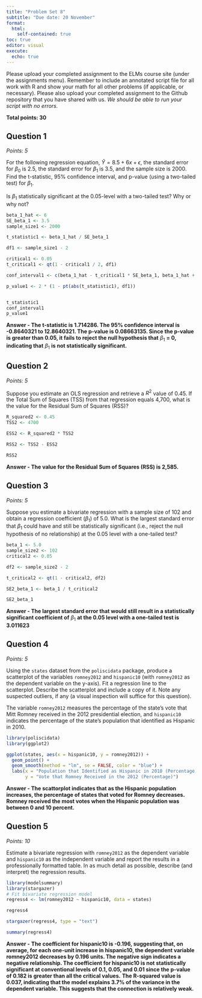 ```yaml
---
title: "Problem Set 8"
subtitle: "Due date: 20 November"
format: 
  html:
    self-contained: true
toc: true
editor: visual
execute: 
  echo: true
---
```


Please upload your completed assignment to the ELMs course site (under the assignments menu). Remember to include an annotated script file for all work with R and show your math for all other problems (if applicable, or necessary). Please also upload your completed assignment to the Github repository that you have shared with us. *We should be able to run your script with no errors.*

**Total points: 30**

## Question 1

*Points: 5*

For the following regression equation, $\hat{Y} = 8.5 + 6x + \epsilon$, the standard error for $\beta_0$ is 2.5, the standard error for $\beta_1$ is 3.5, and the sample size is 2000. Find the t-statistic, 95% confidence interval, and p-value (using a two-tailed test) for $\beta_1$.

Is $\beta_1$ statistically significant at the 0.05-level with a two-tailed test? Why or why not?

```r
beta_1_hat <- 6
SE_beta_1 <- 3.5
sample_size1 <- 2000

t_statistic1 <- beta_1_hat / SE_beta_1

df1 <- sample_size1 - 2

critical1 <- 0.05
t_critical1 <- qt(1 - critical1 / 2, df1)

conf_interval1 <- c(beta_1_hat - t_critical1 * SE_beta_1, beta_1_hat + t_critical1 * SE_beta_1)

p_value1 <- 2 * (1 - pt(abs(t_statistic1), df1))


t_statistic1
conf_interval1
p_value1

```

**Answer - The t-statistic is 1.714286. The 95% confidence interval is -0.8640321 to 12.8640321. The p-value is 0.08663135. Since the p-value is greater than 0.05, it fails to reject the null hypothesis that** $\beta_1$ **= 0, indicating that** $\beta_1$ **is not statistically significant.**

## Question 2

*Points: 5*

Suppose you estimate an OLS regression and retrieve a $R^2$ value of 0.45. If the Total Sum of Squares (TSS) from that regression equals 4,700, what is the value for the Residual Sum of Squares (RSS)?

```r
R_squared2 <- 0.45
TSS2 <- 4700

ESS2 <- R_squared2 * TSS2

RSS2 <- TSS2 - ESS2

RSS2

```

**Answer - The value for the Residual Sum of Squares (RSS) is 2,585.**

## Question 3

*Points: 5*

Suppose you estimate a bivariate regression with a sample size of 102 and obtain a regression coefficient ($\beta_1$) of 5.0. What is the largest standard error that $\beta_1$ could have and still be statistically significant (i.e., reject the null hypothesis of no relationship) at the 0.05 level with a one-tailed test?

```r
beta_1 <- 5.0
sample_size2 <- 102
critical2 <- 0.05

df2 <- sample_size2 - 2

t_critical2 <- qt(1 - critical2, df2)

SE2_beta_1 <- beta_1 / t_critical2

SE2_beta_1
```

**Answer - The largest standard error that would still result in a statistically significant coefficient of** $\beta_1$ **at the 0.05 level with a one-tailed test is 3.011623**

## Question 4

*Points: 5*

Using the `states` dataset from the `poliscidata` package, produce a scatterplot of the variables `romney2012` and `hispanic10` (with `romney2012` as the dependent variable on the y-axis). Fit a regression line to the scatterplot. Describe the scatterplot and include a copy of it. Note any suspected outliers, if any (a visual inspection will suffice for this question).

::: callout-note
The variable `romney2012` measures the percentage of the state's vote that Mitt Romney received in the 2012 presidential election, and `hispanic10` indicates the percentage of the state's population that identified as Hispanic in 2010.
:::

```r
library(poliscidata)
library(ggplot2)

ggplot(states, aes(x = hispanic10, y = romney2012)) +
  geom_point() +            
  geom_smooth(method = "lm", se = FALSE, color = "blue") + 
  labs(x = "Population that Identified as Hispanic in 2010 (Percentage)",
       y = "Vote that Romney Received in the 2012 (Percentage)")

```

**Answer - The scattorplot indicates that as the Hispanic population increases, the percentage of states that voted for Romney decreases. Romney received the most votes when the Hispanic population was between 0 and 10 percent.**

## Question 5

*Points: 10*

Estimate a bivariate regression with `romney2012` as the dependent variable and `hispanic10` as the independent variable and report the results in a professionally formatted table. In as much detail as possible, describe (and interpret) the regression results.

```r
library(modelsummary)
library(stargazer)
# Fit bivariate regression model
regress4 <- lm(romney2012 ~ hispanic10, data = states)

regress4

stargazer(regress4, type = "text")

summary(regress4)
```

**Answer -** **The coefficient for hispanic10 is -0.196, suggesting that, on average, for each one-unit increase in hispanic10, the dependent variable romney2012 decreases by 0.196 units. The negative sign indicates a negative relationship. The coefficient for hispanic10 is not statistically significant at conventional levels of 0.1, 0.05, and 0.01 since the p-value of 0.182 is greater than all the critical values.** **The R-squared value is 0.037, indicating that the model explains 3.7% of the variance in the dependent variable. This suggests that the connection is relatively weak.**
